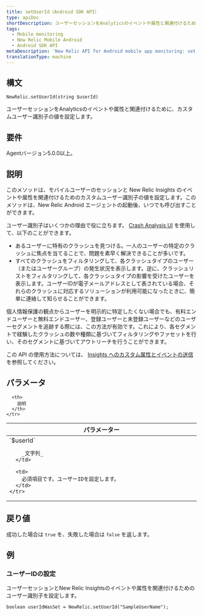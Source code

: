 ```yaml
---
title: setUserId（Android SDK API）
type: apiDoc
shortDescription: ユーザーセッションをAnalyticsのイベントや属性と関連付けるために、カスタムユーザー識別子の値を設定します。
tags:
  - Mobile monitoring
  - New Relic Mobile Android
  - Android SDK API
metaDescription: 'New Relic API for Android mobile app monitoring: set user ID to associate sessions with events and attributes.'
translationType: machine
---
```


## 構文

```
NewRelic.setUserId(string $userId)
```

ユーザーセッションをAnalyticsのイベントや属性と関連付けるために、カスタムユーザー識別子の値を設定します。

## 要件

Agentバージョン5.0.0以上。

## 説明

このメソッドは、モバイルユーザーのセッションと New Relic Insights のイベントや属性を関連付けるためのカスタムユーザー識別子の値を設定します。このメソッドは、New Relic Android エージェントの起動後、いつでも呼び出すことができます。

ユーザー識別子はいくつかの理由で役に立ちます。 [Crash Analysis UI](/docs/mobile-monitoring/mobile-monitoring-ui/crashes/crash-analysis-group-filter-your-crashes) を使用して、以下のことができます。

* あるユーザーに特有のクラッシュを見つける。一人のユーザーの特定のクラッシュに焦点を当てることで、問題を素早く解決できることが多いです。
* すべてのクラッシュをフィルタリングして、各クラッシュタイプのユーザー（またはユーザーグループ）の発生状況を表示します。逆に、クラッシュリストをフィルタリングして、各クラッシュタイプの影響を受けたユーザーを表示します。ユーザーIDが電子メールアドレスとして表されている場合、それらのクラッシュに対応するソリューションが利用可能になったときに、簡単に連絡して知らせることができます。

個人情報保護の観点からユーザーを明示的に特定したくない場合でも、有料エンドユーザーと無料エンドユーザー、登録ユーザーと未登録ユーザーなどのユーザーセグメントを追跡する際には、この方法が有効です。これにより、各セグメントで経験したクラッシュの数や種類に基づいてフィルタリングやファセットを行い、そのセグメントに基づいてアウトリーチを行うことができます。

この API の使用方法については、 [Insights へのカスタム属性とイベントの送信](/docs/mobile-monitoring/new-relic-mobile-android/install-configure/work-android-sdk-api#attributes-events-insights) を参照してください。

## パラメータ

<table>
  <thead>
    <tr>
      <th width="25%">
        パラメーター
      </th>

      <th>
        説明
      </th>
    </tr>
  </thead>

  <tbody>
    <tr>
      <td>
        `$userId`

        _文字列_
      </td>

      <td>
        必須項目です。ユーザーIDを設定します。
      </td>
    </tr>
  </tbody>
</table>

## 戻り値

成功した場合は `true` を、失敗した場合は `false` を返します。

## 例

### ユーザーIDの設定

ユーザーセッションとNew Relic Insightsのイベントや属性を関連付けるためのユーザー識別子を設定します。

```
boolean userIdWasSet = NewRelic.setUserId("SampleUserName");
```